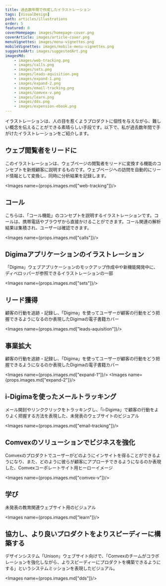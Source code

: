 ```yaml
---
title: 過去数年間で作成したイラストレーション
tags: [VisualDesign]
path: articles/illustrations
order: 5
featured: 0
coverHomepage: images/homepage-cover.png
coverArticle: images/article-cover.png
menuVignettes: images/menu-vignettes.png
mobileVignettes: images/mobile-menu-vignettes.png
suggestedArt: images/suggestedArt.png
imagesMd: 
    - images/web-tracking.png
    - images/calls.png
    - images/sets.png
    - images/leads-aquisition.png
    - images/expand-1.png
    - images/expand-2.png
    - images/email-tracking.png
    - images/comvex-v.png
    - images/learn.png
    - images/dds.png
    - images/expension-ebook.png
---
```


<!-- Overview -->

<ArticleOverview>
    <Sunnary>
       イラストレーションは、人の目を惹くようプロダクトに個性を与えながら、難しい概念を伝えることができる素晴らしい手段です。以下で、私が過去数年間で手がけたイラストレーションをご紹介します。
    </Sunnary>  
</ArticleOverview>

<!-- Content -->

## ウェブ閲覧者をリードに
<p>
このイラストレーションは、ウェブページの閲覧者をリードに変換する機能のコンセプトを新規顧客に説明するものです。ウェブページへの訪問を自動的にリード情報として変換し、同時に分析結果を記録します。
</p>

<Images name={props.images.md["web-tracking"]}/>


## コール
<p>
こちらは、「コール機能」のコンセプトを説明するイラストレーションです。コールは、携帯電話やブラウザから直接かけることができます。コール関連の解析結果は集積され、ユーザーは確認できます。
</p>

<Images name={props.images.md["calls"]}/>


## Digimaアプリケーションのイラストレーション
<p>
「Digima」ウェブアプリケーションのモックアップ作成中や新機能開発中に、ディベロッパーが参照できるイラストレーションの一部
</p>

<Images name={props.images.md["sets"]}/>


## リード獲得
<p>
顧客の行動を追跡・記録し、「Digima」を使ってユーザーが顧客の行動をどう把握できるようになるのか表現したDigimaの電子書籍カバー
</p>

<Images name={props.images.md["leads-aquisition"]}/>


## 事業拡大
<p>
顧客の行動を追跡・記録し、「Digima」を使ってユーザーが顧客の行動をどう把握できるようになるのか表現したDigimaの電子書籍カバー
</p>

<Images name={props.images.md["expand-1"]}/>
<Images name={props.images.md["expand-2"]}/>


## i-Digimaを使ったメールトラッキング
<p>
メール開封やリンククリックをトラッキングし、「i-Digima」で顧客の行動をよりよく把握する方法を表現した、未発表のウェブサイトのビジュアル
</p>

<Images name={props.images.md["email-tracking"]}/>


## Comvexのソリューションでビジネスを強化
<p>
Comvexのプロダクトでユーザーがどのようにインサイトを得ることができるようになり、また、どのように彼らが顧客にアプローチできるようになるのか表現した、Comvexコーポレートサイト用ヒーローイメージ
</p>

<Images name={props.images.md["comvex-v"]}/>


## 学び
<p>
未発表の教育関連ウェブサイト用のビジュアル
</p>

<Images name={props.images.md["learn"]}/>


## 協力し、より良いプロダクトをよりスピーディーに構築する
<p>
デザインシステム「Unison」ウェブサイト向けで、「Comvexのチームがコラボレーションを強化しながら、よりスピーディーにプロダクトを構築できるようにする」というシステムミッションを表現したビジュアル。
</p>

<Images name={props.images.md["dds"]}/>